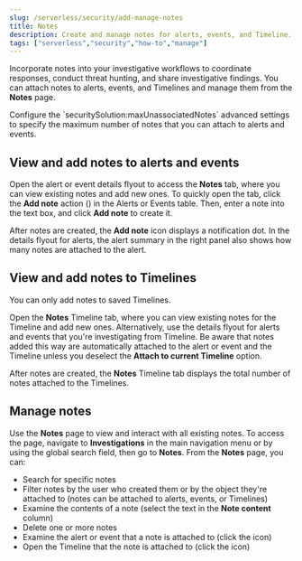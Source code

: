 ```yaml
---
slug: /serverless/security/add-manage-notes
title: Notes
description: Create and manage notes for alerts, events, and Timeline.
tags: ["serverless","security","how-to","manage"]
---
```


<DocBadge template="technical preview" />
<div id="add-manage-notes"></div>

Incorporate notes into your investigative workflows to coordinate responses, conduct threat hunting, and share investigative findings. You can attach notes to alerts, events, and Timelines and manage them from the **Notes** page. 

<DocCallOut title="Note">
Configure the `securitySolution:maxUnassociatedNotes` <DocLink slug="/serverless/security/advanced-settings" section="max-notes-alerts-events">advanced settings</DocLink> to specify the maximum number of notes that you can attach to alerts and events.
</DocCallOut>

<div id="notes-alerts-events"></div>

## View and add notes to alerts and events 

Open the alert or event details flyout to access the **Notes** tab, where you can view existing notes and add new ones. To quickly open the tab, click the **Add note** action (<DocIcon type="editorComment" title="The action that lets you to add a new note" />) in the Alerts or Events table. Then, enter a note into the text box, and click **Add note** to create it.

After notes are created, the **Add note** icon displays a notification dot. In the details flyout for alerts, the alert summary in the right panel also shows how many notes are attached to the alert.

<DocImage size="xl" url="../images/notes/-notes-new-note-alert-event.png" alt="New note added to an alert"/>

<div id="notes-timelines"></div>

## View and add notes to Timelines

<DocCallOut title="Important" color="warning">
You can only add notes to saved Timelines.
</DocCallOut>

Open the **Notes** Timeline tab, where you can view existing notes for the Timeline and add new ones. Alternatively, use the details flyout for alerts and events that you're investigating from Timeline. Be aware that notes added this way are automatically attached to the alert or event and the Timeline unless you deselect the **Attach to current Timeline** option. 

After notes are created, the **Notes** Timeline tab displays the total number of notes attached to the Timelines. 

<DocImage size="xl" url="../images/notes/-notes-new-note-timeline-tab.png" alt="New note added to a Timeline"/>

<div id="manage-notes"></div>

## Manage notes 

Use the **Notes** page to view and interact with all existing notes. To access the page, navigate to **Investigations** in the main navigation menu or by using the global search field, then go to **Notes**. From the **Notes** page, you can:

* Search for specific notes
* Filter notes by the user who created them or by the object they're attached to (notes can be attached to alerts, events, or Timelines)
* Examine the contents of a note (select the text in the **Note content** column)
* Delete one or more notes 
* Examine the alert or event that a note is attached to (click the <DocIcon type="expand" title="Preview alert or event details action" /> icon)
* Open the Timeline that the note is attached to (click the <DocIcon type="timelineWithArrow" title="Preview alert or event details action" /> icon)

<DocImage size="xl" url="../images/notes/-notes-management-page.png" alt="Notes management page"/>
